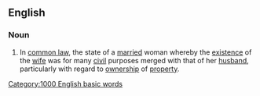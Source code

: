 ==English==

===Noun===
{{en-noun}}

#{{legal}} In [[common law]], the state of a [[married]] woman whereby the [[existence]] of the [[wife]] was for many [[civil]] purposes merged with that of her [[husband]], particularly with regard to [[ownership]] of [[property]].


[[Category:1000 English basic words]]